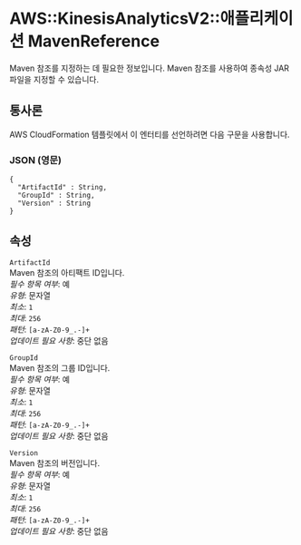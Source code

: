 # AWS::KinesisAnalyticsV2::애플리케이션 MavenReference

Maven 참조를 지정하는 데 필요한 정보입니다. Maven 참조를 사용하여 종속성 JAR 파일을 지정할 수 있습니다.

## 통사론

AWS CloudFormation 템플릿에서 이 엔터티를 선언하려면 다음 구문을 사용합니다.

### JSON (영문)

```
{
  "ArtifactId" : String,
  "GroupId" : String,
  "Version" : String
}
```

## 속성

`ArtifactId`  
Maven 참조의 아티팩트 ID입니다.  
_필수 항목 여부_: 예  
_유형_: 문자열  
_최소_: `1`  
_최대_: `256`  
_패턴_: `[a-zA-Z0-9_.-]+`  
_업데이트 필요 사항_: 중단 없음

`GroupId`  
Maven 참조의 그룹 ID입니다.  
_필수 항목 여부_: 예  
_유형_: 문자열  
_최소_: `1`  
_최대_: `256`  
_패턴_: `[a-zA-Z0-9_.-]+`  
_업데이트 필요 사항_: 중단 없음

`Version`  
Maven 참조의 버전입니다.  
_필수 항목 여부_: 예  
_유형_: 문자열  
_최소_: `1`  
_최대_: `256`  
_패턴_: `[a-zA-Z0-9_.-]+`  
_업데이트 필요 사항_: 중단 없음
